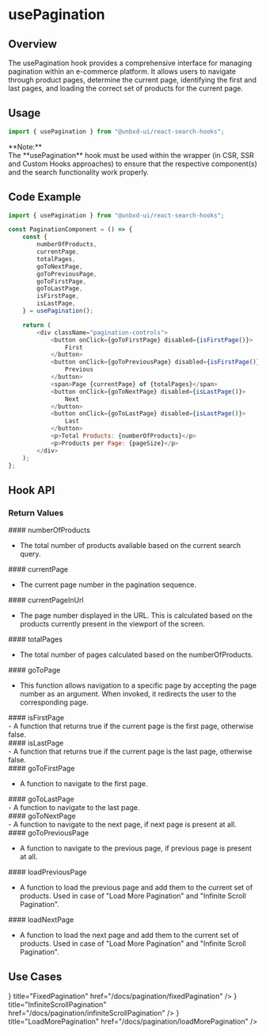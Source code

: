 
# usePagination

## Overview

The usePagination hook provides a comprehensive interface for managing pagination within an e-commerce platform. It allows users to navigate through product pages, determine the current page, identifying the first and last pages, and loading the correct set of products for the current page.

## Usage

```js copy
import { usePagination } from "@unbxd-ui/react-search-hooks";
```

<Callout type="warning">
	<div>**Note:**</div>
	<div>
		The **usePagination** hook must be used within the wrapper (in CSR, SSR and Custom Hooks approaches) to ensure that the respective component(s) and the search functionality work properly.
	</div>
</Callout>


## Code Example

```js copy {1, 4-15}
import { usePagination } from "@unbxd-ui/react-search-hooks";

const PaginationComponent = () => {
    const {
        numberOfProducts,
        currentPage,
        totalPages,
        goToNextPage,
        goToPreviousPage,
        goToFirstPage,
        goToLastPage,
        isFirstPage,
        isLastPage,
    } = usePagination();

    return (
        <div className="pagination-controls">
            <button onClick={goToFirstPage} disabled={isFirstPage()}>
                First
            </button>
            <button onClick={goToPreviousPage} disabled={isFirstPage()}>
                Previous
            </button>
            <span>Page {currentPage} of {totalPages}</span>
            <button onClick={goToNextPage} disabled={isLastPage()}>
                Next
            </button>
            <button onClick={goToLastPage} disabled={isLastPage()}>
                Last
            </button>
            <p>Total Products: {numberOfProducts}</p>
            <p>Products per Page: {pageSize}</p>
        </div>
    );
};
```

## Hook API

### Return Values
<div style={{ position: "relative" }}>
	#### numberOfProducts
	<Pills pills={[{ type: "type", label: "number" }]} left={"205px"} />
</div>

- The total number of products available based on the current search query.


<div style={{ position: "relative" }}>
	#### currentPage
	<Pills pills={[{ type: "type", label: "number" }]} left={"140px"} />
</div>

- The current page number in the pagination sequence.

<div style={{ position: "relative" }}>
	#### currentPageInUrl
	<Pills pills={[{ type: "type", label: "number" }]} left={"180px"} />
</div>

- The page number displayed in the URL. This is calculated based on the products currently present in the viewport of the screen.


<div style={{ position: "relative" }}>
	#### totalPages
	<Pills pills={[{ type: "type", label: "number" }]} left={"125px"} />
</div>

- The total number of pages calculated based on the numberOfProducts.


<div style={{ position: "relative" }}>
	#### goToPage
	<Pills pills={[{ type: "type", label: "function" }]} left={"115px"} />
</div>

- This function allows navigation to a specific page by accepting the page number as an argument. When invoked, it redirects the user to the corresponding page.


<div style={{ position: "relative" }}>
	#### isFirstPage
	<Pills pills={[{ type: "type", label: "function" }]} left={"130px"} />
</div>
- A function that returns true if the current page is the first page, otherwise false.


<div style={{ position: "relative" }}>
	#### isLastPage
	<Pills pills={[{ type: "type", label: "function" }]} left={"130px"} />
</div>
- A function that returns true if the current page is the last page, otherwise false.


<div style={{ position: "relative" }}>
	#### goToFirstPage
	<Pills pills={[{ type: "type", label: "function" }]} left={"155px"} />
</div>

- A function to navigate to the first page.

<div style={{ position: "relative" }}>
	#### goToLastPage
	<Pills pills={[{ type: "type", label: "function" }]} left={"155px"} />
</div>
- A function to navigate to the last page.


<div style={{ position: "relative" }}>
	#### goToNextPage
	<Pills pills={[{ type: "type", label: "function" }]} left={"160px"} />
</div>
- A function to navigate to the next page, if next page is present at all.


<div style={{ position: "relative" }}>
	#### goToPreviousPage
	<Pills pills={[{ type: "type", label: "function" }]} left={"195px"} />
</div>

- A function to navigate to the previous page, if previous page is present at all.


<div style={{ position: "relative" }}>
	#### loadPreviousPage
	<Pills pills={[{ type: "type", label: "function" }]} left={"190px"} />
</div>

- A function to load the previous page and add them to the current set of products. Used in case of "Load More Pagination" and "Infinite Scroll Pagination".


<div style={{ position: "relative" }}>
	#### loadNextPage
	<Pills pills={[{ type: "type", label: "function" }]} left={"155px"} />
</div>

- A function to load the next page and add them to the current set of products. Used in case of "Load More Pagination" and "Infinite Scroll Pagination".


## Use Cases

<Cards>
	<Card icon={<PaginationIcon />} title="FixedPagination" href="/docs/pagination/fixedPagination" />
	<Card icon={<InfiniteIcon />} title="InfiniteScrollPagination" href="/docs/pagination/infiniteScrollPagination" />
	<Card icon={<LoadingIcon />} title="LoadMorePagination" href="/docs/pagination/loadMorePagination" />
</Cards>
